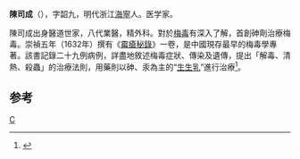 '''陳司成'''（{{bd|?||?||}}），字韶九，明代浙江[[海寧|海寧]]人。医学家。

陳司成出身醫道世家，八代業醫，精外科。對於[[梅毒|梅毒]]有深入了解，首創砷劑治療梅毒。崇禎五年（1632年）撰有《[[霉瘡秘錄|霉瘡秘錄]]》一卷，是中國現存最早的梅毒學專著。該書記錄二十九例病例，詳盡地敘述梅毒症狀、傳染及遺傳，提出「解毒、清熱、殺蟲」的治療法則，用藥則以砷、汞為主的“[[生生乳|生生乳]]”進行治療<ref>{{cite news|title=我国医史之最|url=http://www.med66.com/html/2006/1/wa4457275271611600210032.html|accessdate=2014-06-02|newspaper=医学教育网}}</ref>。

==参考==
{{reflist}}
[[Category:明朝醫學家|C]]